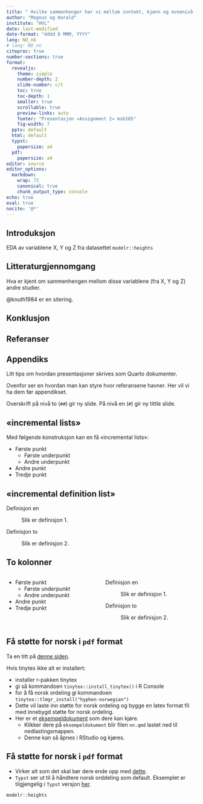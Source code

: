 ```yaml
---
title: " Hvilke sammenhenger har vi mellom inntekt, kjønn og evnenivå («afqt») på arbeidsplassen?"
author: "Magnus og Harald"
institute: "HVL"
date: last-modified
date-format: "dddd D MMM, YYYY"
lang: NO_nb
# lang: NO_nn
citeproc: true
number-sections: true
format:
  revealjs: 
    theme: simple
    number-depth: 2
    slide-number: c/t
    toc: true
    toc-depth: 1
    smaller: true
    scrollable: true
    preview-links: auto
    footer: "Presentasjon «Assignment 2» msb105"
    fig-width: 7
  pptx: default
  html: default
  typst:
    papersize: a4
  pdf:
    papersize: a4
editor: source
editor_options:
  markdown:
    wrap: 72
    canonical: true
    chunk_output_type: console
echo: true
eval: true
nocite: '@*'
---
```


## Introduksjon

EDA av variablene X, Y og Z fra datasettet `modelr::heights`

## Litteraturgjennomgang

Hva er kjent om sammenhengen mellom disse variablene (fra X, Y og Z)
andre studier.

@knuth1984 er en sitering.

## Konklusjon

## Referanser

::: {#refs}
:::

## Appendiks

Litt tips om hvordan presentasjoner skrives som Quarto dokumenter.

Ovenfor ser en hvordan man kan styre hvor referansene havner. Her vil vi
ha dem før appendikset.

Overskrift på nivå to (`##`) gir ny slide. På nivå en (`#`) gir ny
tittle slide.

## «incremental lists»

Med følgende konstruksjon kan en få «incremental lists»:

::: incremental
-   Første punkt
    -   Første underpunkt
    -   Andre underpunkt
-   Andre punkt
-   Tredje punkt
:::

## «incremental definition list»

::: incremental

Definisjon en

:   Slik er definisjon 1.

Definisjon to

:   Slik er definisjon 2.
:::

## To kolonner

::::::: columns
:::: {.column width="50%"}
::: incremental
-   Første punkt
    -   Første underpunkt
    -   Andre underpunkt
-   Andre punkt
-   Tredje punkt
:::
::::

:::: {.column width="50%"}
::: incremental

Definisjon en

:   Slik er definisjon 1.

Definisjon to

:   Slik er definisjon 2.
:::
::::
:::::::

## Få støtte for norsk i `pdf` format

Ta en titt på [denne siden](https://yihui.org/tinytex/).

Hvis tinytex ikke alt er installert:

-   installer r-pakken tinytex
-   gi så kommandoen `tinytex::install_tinytex()` i R Console
-   for å få norsk ordeling gi kommandoen
    `tinytex::tlmgr_install("hyphen-norwegian")`
-   Dette vil laste inn støtte for norsk ordeling og bygge en latex
    format fil med innebygd støtte for norsk ordeling.
-   Her er et [eksempeldokument](nn.qmd){download="nn.qmd"} som dere kan
    kjøre.
    -   Klikker dere på `eksempeldokument` blir filen `nn.qmd` lastet
        ned til nedlastingsmappen.
    -   Denne kan så åpnes i RStudio og kjøres.

## Få støtte for norsk i `pdf` format

-   Virker alt som det skal bør dere ende opp med [dette](nn_Tex.pdf).
-   `Typst` ser ut til å håndtere norsk orddeling som default. Eksemplet
    er tilgjengelig i `Typst` versjon [her](nn_Typst.pdf).

```r
modelr::heights
```
